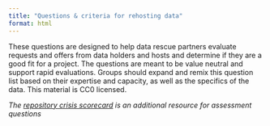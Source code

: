 ```yaml
---
title: "Questions & criteria for rehosting data"
format: html
---
```


These questions are designed to help data rescue partners evaluate requests and offers from data holders and hosts and determine if they are a good fit for a project. The questions are meant to be value neutral and support rapid evaluations. Groups should expand and remix this question list based on their expertise and capacity, as well as the specifics of the data. This material is CC0 licensed.

*The [repository crisis scorecard](https://zenodo.org/records/15208172) is an additional resource for assessment questions*

### 
